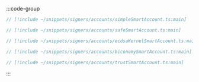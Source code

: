 
<VersionWarning version="0.2" />

:::code-group

```ts [SimpleAccount]
// [!include ~/snippets/signers/accounts/simpleSmartAccount.ts:main]
```

```ts [Safe Account]
// [!include ~/snippets/signers/accounts/safeSmartAccount.ts:main]
```

```ts [Kernel Account]
// [!include ~/snippets/signers/accounts/ecdsaKernelSmartAccount.ts:main]
```

```ts [Biconomy Account]
// [!include ~/snippets/signers/accounts/biconomySmartAccount.ts:main]
```

```ts [TrustWallet Account]
// [!include ~/snippets/signers/accounts/trustSmartAccount.ts:main]
```

:::